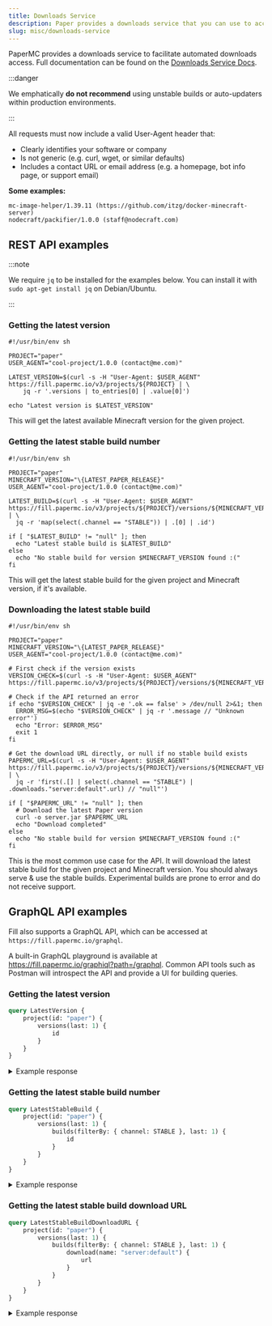 ```yaml
---
title: Downloads Service
description: Paper provides a downloads service that you can use to access builds.
slug: misc/downloads-service
---
```


PaperMC provides a downloads service to facilitate automated downloads access. Full documentation can be
found on the [Downloads Service Docs](https://fill.papermc.io/swagger-ui/index.html#/).

:::danger

We emphatically **do not recommend** using unstable builds or auto-updaters within production environments.

:::

All requests must now include a valid User-Agent header that:
- Clearly identifies your software or company
- Is not generic (e.g. curl, wget, or similar defaults)
- Includes a contact URL or email address (e.g. a homepage, bot info page, or support email)

**Some examples:**
```
mc-image-helper/1.39.11 (https://github.com/itzg/docker-minecraft-server)
nodecraft/packifier/1.0.0 (staff@nodecraft.com)
```

## REST API examples

:::note

We require `jq` to be installed for the examples below. You can install it with `sudo apt-get install jq` on Debian/Ubuntu.

:::

### Getting the latest version

```shell
#!/usr/bin/env sh

PROJECT="paper"
USER_AGENT="cool-project/1.0.0 (contact@me.com)"

LATEST_VERSION=$(curl -s -H "User-Agent: $USER_AGENT" https://fill.papermc.io/v3/projects/${PROJECT} | \
    jq -r '.versions | to_entries[0] | .value[0]')

echo "Latest version is $LATEST_VERSION"
```

This will get the latest available Minecraft version for the given project.

### Getting the latest stable build number

```shell replace
#!/usr/bin/env sh

PROJECT="paper"
MINECRAFT_VERSION="\{LATEST_PAPER_RELEASE}"
USER_AGENT="cool-project/1.0.0 (contact@me.com)"

LATEST_BUILD=$(curl -s -H "User-Agent: $USER_AGENT" https://fill.papermc.io/v3/projects/${PROJECT}/versions/${MINECRAFT_VERSION}/builds | \
  jq -r 'map(select(.channel == "STABLE")) | .[0] | .id')

if [ "$LATEST_BUILD" != "null" ]; then
  echo "Latest stable build is $LATEST_BUILD"
else
  echo "No stable build for version $MINECRAFT_VERSION found :("
fi
```

This will get the latest stable build for the given project and Minecraft version, if it's available.

### Downloading the latest stable build

```shell replace
#!/usr/bin/env sh

PROJECT="paper"
MINECRAFT_VERSION="\{LATEST_PAPER_RELEASE}"
USER_AGENT="cool-project/1.0.0 (contact@me.com)"

# First check if the version exists
VERSION_CHECK=$(curl -s -H "User-Agent: $USER_AGENT" https://fill.papermc.io/v3/projects/${PROJECT}/versions/${MINECRAFT_VERSION}/builds)

# Check if the API returned an error
if echo "$VERSION_CHECK" | jq -e '.ok == false' > /dev/null 2>&1; then
  ERROR_MSG=$(echo "$VERSION_CHECK" | jq -r '.message // "Unknown error"')
  echo "Error: $ERROR_MSG"
  exit 1
fi

# Get the download URL directly, or null if no stable build exists
PAPERMC_URL=$(curl -s -H "User-Agent: $USER_AGENT" https://fill.papermc.io/v3/projects/${PROJECT}/versions/${MINECRAFT_VERSION}/builds | \
  jq -r 'first(.[] | select(.channel == "STABLE") | .downloads."server:default".url) // "null"')

if [ "$PAPERMC_URL" != "null" ]; then
  # Download the latest Paper version
  curl -o server.jar $PAPERMC_URL
  echo "Download completed"
else
  echo "No stable build for version $MINECRAFT_VERSION found :("
fi
```

This is the most common use case for the API. It will download the latest stable build for the given project and
Minecraft version. You should always serve & use the stable builds. Experimental builds are prone to error and
do not receive support.

## GraphQL API examples

Fill also supports a GraphQL API, which can be accessed at `https://fill.papermc.io/graphql`.

A built-in GraphQL playground is available at https://fill.papermc.io/graphiql?path=/graphql.
Common API tools such as Postman will introspect the API and provide a UI for building queries.

### Getting the latest version
```graphql
query LatestVersion {
    project(id: "paper") {
        versions(last: 1) {
            id
        }
    }
}
```

<details>
<summary>Example response</summary>

```json
{
    "data": {
        "project": {
            "versions": [
                {
                    "id": "1.21.6"
                }
            ]
        }
    }
}
```

</details>

### Getting the latest stable build number
```graphql
query LatestStableBuild {
    project(id: "paper") {
        versions(last: 1) {
            builds(filterBy: { channel: STABLE }, last: 1) {
                id
            }
        }
    }
}
```

<details>
<summary>Example response</summary>

```json
{
    "data": {
        "project": {
            "versions": [
                {
                    "builds": [
                        {
                            "id": 46
                        }
                    ]
                }
            ]
        }
    }
}
```

</details>

### Getting the latest stable build download URL
```graphql
query LatestStableBuildDownloadURL {
    project(id: "paper") {
        versions(last: 1) {
            builds(filterBy: { channel: STABLE }, last: 1) {
                download(name: "server:default") {
                    url
                }
            }
        }
    }
}
```

<details>
<summary>Example response</summary>

```json
{
    "data": {
        "project": {
            "versions": [
                {
                    "builds": [
                        {
                            "download": {
                                "url": "https://fill-data.papermc.io/v1/objects/bfca155b4a6b45644bfc1766f4e02a83c736e45fcc060e8788c71d6e7b3d56f6/paper-1.21.6-46.jar"
                            }
                        }
                    ]
                }
            ]
        }
    }
}
```

</details>
